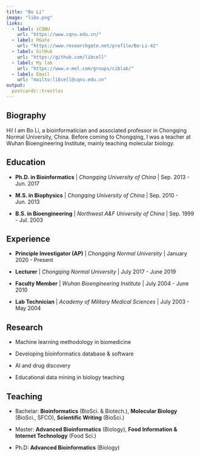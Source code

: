 ```yaml
---
title: "Bo Li"
image: "libo.png"
links:
  - label: iCQNU
    url: "https://www.cqnu.edu.cn/"
  - label: RGate
    url: "https://www.researchgate.net/profile/Bo-Li-42"
  - label: GitHub
    url: "https://github.com/libcell"
  - label: My lab
    url: "https://www.x-mol.com/groups/ciblab/"
  - label: Email
    url: "mailto:libcell@cqnu.edu.cn"
output:
  postcards::trestles
---
```

 
## Biography

Hi! I am Bo Li, a bioinformatician and associated professor in Chongqing Normal University, China. Before coming to Chongqing, I was a teacher at Wuhan Bioengineering Institute, mainly teaching molecular biology.

## Education

- **Ph.D. in Bioinformatics** | *Chongqing University of China* | Sep. 2013 - Jun. 2017

- **M.S. in Biophysics** | *Chongqing University of China* | Sep. 2010 - Jun. 2013

- **B.S. in Bioengineering** | *Northwest A&F University of China* | Sep. 1999 - Jul. 2003

## Experience

- **Principle Investigator (AP)** | *Chongqing Normal University* | January 2020 - Present

- **Lecturer** | *Chongqing Normal University* | July 2017 - June 2019

- **Faculty Member** | *Wuhan Bioengineering Institute* | July 2004 - June 2010

- **Lab Technician** | *Academy of Military Medical Sciences* | July 2003 - May 2004

## Research

- Machine learning methodology in biomedicine

- Developing bioinformatics database & software

- AI and drug discovery

- Educational data mining in biology teaching

## Teaching

- Bachelar: **Bioinformatics** (BioSci. & Biotech.), **Molecular Biology** (BioSci., SFCO), **Scientific Writing** (BioSci.)

- Master: **Advanced Bioinformatics** (Biology), **Food Information & Internet Technology** (Food Sci.)

- Ph.D: **Advanced Bioinformatics** (Biology)
